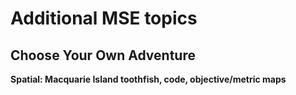 # Additional MSE topics  {#grab-bag}

<!-- (Friday 9-10) -->

## Choose Your Own Adventure


::: {.slide-deck}
**Spatial: Macquarie Island toothfish, code, objective/metric maps**

:::
<!-- ::: {.slides} -->
<!-- [Slides](https://docs.google.com/presentation/d/1dktTTrWjs01kew56lafMinFLl-ZYWMuUC70Hli9syys/edit?usp=sharing) -->
<!-- ::: -->
<!-- ::: -->


